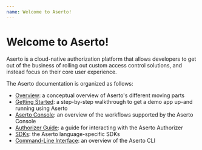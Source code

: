 ```yaml
---
name: Welcome to Aserto!
---
```


# Welcome to Aserto!

Aserto is a cloud-native authorization platform that allows developers to get out of the business of 
rolling out custom access control solutions, and instead focus on their core user experience.  

The Aserto documentation is organized as follows:
* [Overview](/overview/introduction): a conceptual overview of Aserto's different moving parts 
* [Getting Started](/getting-started/quickstart): a step-by-step walkthrough to get a demo app up-and running using Aserto
* [Aserto Console](/aserto-console/introduction): an overview of the workflows supported by the Aserto Console 
* [Authorizer Guide](/authorizer-guide/overview): a guide for interacting with the Aserto Authorizer
* [SDKs](/software-development-kits/sdks): the Aserto language-specific SDKs
* [Command-Line Interface](/command-line-interface/introduction): an overview of the Aserto CLI
